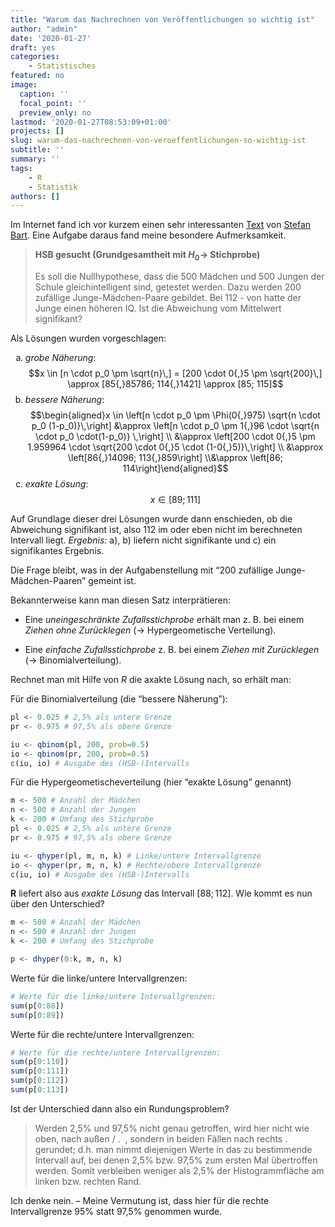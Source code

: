 ```yaml
---
title: "Warum das Nachrechnen von Veröffentlichungen so wichtig ist"
author: "admin"
date: '2020-01-27'
draft: yes
categories: 
    - Statistisches
featured: no
image:
  caption: ''
  focal_point: ''
  preview_only: no
lastmod: '2020-01-27T08:53:09+01:00'
projects: []
slug: warum-das-nachrechnen-von-veroeffentlichungen-so-wichtig-ist
subtitle: ''
summary: ''
tags:
    - R
    - Statistik
authors: []
---
```



Im Internet fand ich vor kurzem einen sehr interessanten [Text](http://www.stefanbartz.de/dateien/Vorsicht-bei-der-sigma-Regel.pdf) von [Stefan Bart](http://www.stefanbartz.de). Eine Aufgabe daraus fand meine besondere Aufmerksamkeit.

> **HSB gesucht (Grundgesamtheit mit $H_0 \rightarrow$ Stichprobe)**
> 
> Es soll die Nullhypothese, dass die 500 Mädchen und 500 Jungen der Schule gleichintelligent sind, getestet werden. 
> Dazu werden 200 zufällige Junge-Mädchen-Paare gebildet. 
> Bei 112 - von hatte der Junge einen höheren IQ. Ist die Abweichung vom Mittelwert signifikant?

Als Lösungen wurden vorgeschlagen:

a) *grobe Näherung*:
$$x \in [n \cdot p_0 \pm \sqrt{n}\,] = [200 \cdot 0{,}5 \pm \sqrt{200}\,] \approx [85{,}85786; 114{,}1421] \approx [85; 115]$$
b) *bessere Näherung*: 
$$\begin{aligned}x \in \left[n \cdot p_0 \pm \Phi(0{,}975) \sqrt{n \cdot p_0 (1-p_0)}\,\right] &\approx \left[n \cdot p_0 \pm 1{,}96 \cdot \sqrt{n \cdot p_0 \cdot(1-p_0)} \,\right] \\ &\approx \left[200 \cdot 0{,}5 \pm 1.959964 \cdot \sqrt{200 \cdot 0{,}5 \cdot (1-0{,}5)}\,\right] \\ &\approx \left[86{,}14096; 113{,}859\right] \\&\approx \left[86; 114\right]\end{aligned}$$ 
c) *exakte Lösung*: 
$$x \in [89; 111]$$

Auf Grundlage dieser drei Lösungen wurde dann enschieden, ob die Abweichung signifikant ist, also 112 im oder eben nicht im berechneten Intervall liegt. *Ergebnis:* a), b) liefern nicht signifikante und c) ein signifikantes Ergebnis.

Die Frage bleibt, was in der Aufgabenstellung mit "200 zufällige Junge-Mädchen-Paaren" gemeint ist.

Bekannterweise kann man diesen Satz interprätieren:

-  Eine *uneingeschränkte Zufallsstichprobe* erhält man z. B. bei einem *Ziehen ohne Zurücklegen* ($\rightarrow$ Hypergeometische Verteilung).

-  Eine *einfache Zufallsstichprobe* z. B. bei einem *Ziehen mit Zurücklegen* ($\rightarrow$ Binomialverteilung). 


Rechnet man mit Hilfe von *R* die axakte Lösung nach, so erhält man:

Für die Binomialverteilung (die "bessere Näherung"):
```r
pl <- 0.025 # 2,5% als untere Grenze
pr <- 0.975 # 97,5% als obere Grenze

iu <- qbinom(pl, 200, prob=0.5)
io <- qbinom(pr, 200, prob=0.5)
c(iu, io) # Ausgabe des (HSB-)Intervalls
```

Für die Hypergeometischeverteilung (hier "exakte Lösung" genannt)

```r
m <- 500 # Anzahl der Mädchen
n <- 500 # Anzahl der Jungen
k <- 200 # Umfang des Stichprobe
pl <- 0.025 # 2,5% als untere Grenze
pr <- 0.975 # 97,5% als obere Grenze

iu <- qhyper(pl, m, n, k) # Linke/untere Intervallgrenze
io <- qhyper(pr, m, n, k) # Rechte/obere Intervallgrenze
c(iu, io) # Ausgabe des (HSB-)Intervalls
```


**R** liefert also aus *exakte Lösung* das Intervall $[88; 112]$. Wie kommt es nun über den Unterschied?

```r
m <- 500 # Anzahl der Mädchen
n <- 500 # Anzahl der Jungen
k <- 200 # Umfang des Stichprobe

p <- dhyper(0:k, m, n, k)
```

Werte für die linke/untere Intervallgrenzen:

```r
# Werte für die linke/untere Intervallgrenzen:
sum(p[0:88])
sum(p[0:89])
```

Werte für die rechte/untere Intervallgrenzen:

```r
# Werte für die rechte/untere Intervallgrenzen:
sum(p[0:110])
sum(p[0:111])
sum(p[0:112])
sum(p[0:113])
```

Ist der Unterschied dann also ein Rundungsproblem?

> Werden 2,5% und 97,5% nicht genau getroffen, wird hier nicht wie oben, nach außen / . \ , sondern in beiden Fällen nach rechts \.\
gerundet; 
> d.h. man nimmt diejenigen Werte in das zu bestimmende Intervall auf, bei denen 2,5% bzw. 97,5% zum ersten Mal
> übertroffen werden. Somit verbleiben weniger als 2,5% der Histogrammfläche am linken bzw. rechten Rand.

Ich denke nein. -- Meine Vermutung ist, dass hier für die rechte Intervallgrenze 95% statt 97,5% genommen wurde.


